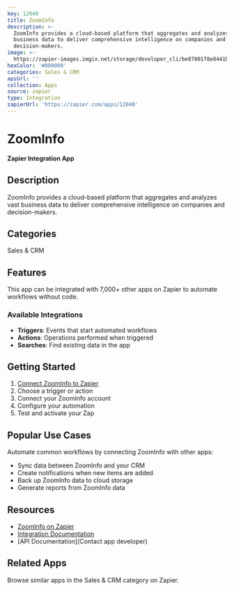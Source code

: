 ```yaml
---
key: 12040
title: ZoomInfo
description: >-
  ZoomInfo provides a cloud-based platform that aggregates and analyzes vast
  business data to deliver comprehensive intelligence on companies and
  decision-makers.
image: >-
  https://zapier-images.imgix.net/storage/developer_cli/be87001f8e8441bdd29517e0b25ad8ac.png?auto=format%2Ccompress&ixlib=python-3.0.0&q=50
hexColor: '#000000'
categories: Sales & CRM
apiUrl: ''
collection: Apps
source: zapier
type: Integration
zapierUrl: 'https://zapier.com/apps/12040'
---
```

# ZoomInfo

**Zapier Integration App**

## Description

ZoomInfo provides a cloud-based platform that aggregates and analyzes vast business data to deliver comprehensive intelligence on companies and decision-makers.

## Categories

Sales & CRM

## Features

This app can be integrated with 7,000+ other apps on Zapier to automate workflows without code.

### Available Integrations

- **Triggers**: Events that start automated workflows
- **Actions**: Operations performed when triggered
- **Searches**: Find existing data in the app

## Getting Started

1. [Connect ZoomInfo to Zapier](https://zapier.com/apps/12040)
2. Choose a trigger or action
3. Connect your ZoomInfo account
4. Configure your automation
5. Test and activate your Zap

## Popular Use Cases

Automate common workflows by connecting ZoomInfo with other apps:

- Sync data between ZoomInfo and your CRM
- Create notifications when new items are added
- Back up ZoomInfo data to cloud storage
- Generate reports from ZoomInfo data

## Resources

- [ZoomInfo on Zapier](https://zapier.com/apps/12040)
- [Integration Documentation](https://zapier.com/apps/12040/integrations)
- [API Documentation](Contact app developer)

## Related Apps

Browse similar apps in the Sales & CRM category on Zapier.
